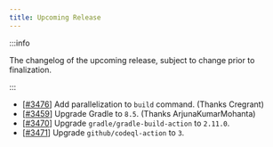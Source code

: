 ```yaml
---
title: Upcoming Release
---
```


:::info

The changelog of the upcoming release, subject to change prior to finalization.

:::

- [[#3476](https://github.com/iBotPeaches/Apktool/pull/3476)] Add parallelization to `build` command. (Thanks Cregrant)
- [[#3459](https://github.com/iBotPeaches/Apktool/pull/3459)] Upgrade Gradle to `8.5`. (Thanks ArjunaKumarMohanta)
- [[#3470](https://github.com/iBotPeaches/Apktool/pull/3470)] Upgrade `gradle/gradle-build-action` to `2.11.0`.
- [[#3471](https://github.com/iBotPeaches/Apktool/pull/3471)] Upgrade `github/codeql-action` to `3`.
